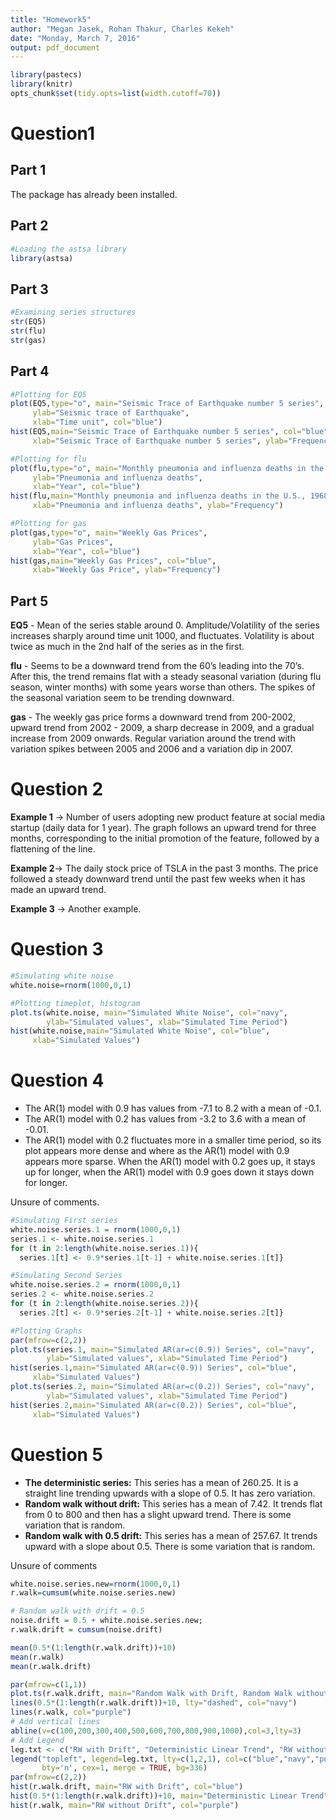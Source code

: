```yaml
---
title: "Homework5"
author: "Megan Jasek, Rohan Thakur, Charles Kekeh"
date: "Monday, March 7, 2016"
output: pdf_document
---
```


```r
library(pastecs)
library(knitr)
opts_chunk$set(tidy.opts=list(width.cutoff=70))
```

Question1
==========
Part 1
------
The package has already been installed.

Part 2
------

```r
#Loading the astsa library
library(astsa)
```

Part 3
------

```r
#Examining series structures
str(EQ5)
str(flu)
str(gas)
```

Part 4
------
```r
#Plotting for EQ5
plot(EQ5,type="o", main="Seismic Trace of Earthquake number 5 series",
     ylab="Seismic trace of Earthquake",
     xlab="Time unit", col="blue")
hist(EQ5,main="Seismic Trace of Earthquake number 5 series", col="blue",
     xlab="Seismic Trace of Earthquake number 5 series", ylab="Frequency")

#Plotting for flu
plot(flu,type="o", main="Monthly pneumonia and influenza deaths in the U.S., 1968 to 1978",
     ylab="Pneumonia and influenza deaths",
     xlab="Year", col="blue")
hist(flu,main="Monthly pneumonia and influenza deaths in the U.S., 1968 to 1978", col="blue",
     xlab="Pneumonia and influenza deaths", ylab="Frequency")

#Plotting for gas
plot(gas,type="o", main="Weekly Gas Prices",
     ylab="Gas Prices",
     xlab="Year", col="blue")
hist(gas,main="Weekly Gas Prices", col="blue",
     xlab="Weekly Gas Price", ylab="Frequency")
```



Part 5
------
**EQ5** -  Mean of the series stable around 0. Amplitude/Volatility of the series increases sharply around time unit 1000, and fluctuates.  Volatility is about twice as much in the 2nd half of the series as in the first.

**flu** - Seems to be a downward trend from the 60's leading into the 70's. After this, the trend remains flat with a steady seasonal variation (during flu season, winter months) with some years worse than others.  The spikes of the seasonal variation seem to be trending downward.

**gas** - The weekly gas price forms a downward trend from 200-2002, upward trend from 2002 - 2009, a sharp decrease in 2009, and a gradual increase from 2009 onwards.  Regular variation around the trend with variation spikes between 2005 and 2006 and a variation dip in 2007.

Question 2
==========
**Example 1** -> Number of users adopting new product feature at social media startup (daily data for 1 year). The graph follows an upward trend for three months, corresponding to the initial promotion of the feature, followed by a flattening of the line.

**Example 2**-> The daily stock price of TSLA in the past 3 months. The price followed a steady downward trend until the past few weeks when it has made an upward trend.

**Example 3** -> Another example.


Question 3
==========
```r
#Simulating white noise
white.noise=rnorm(1000,0,1) 

#Plotting timeplot, histogram
plot.ts(white.noise, main="Simulated White Noise", col="navy",
        ylab="Simulated values", xlab="Simulated Time Period")
hist(white.noise,main="Simulated White Noise", col="blue",
     xlab="Simulated Values")
```


Question 4
==========
- The AR(1) model with 0.9 has values from -7.1 to 8.2 with a mean of -0.1.
- The AR(1) model with 0.2 has values from -3.2 to 3.6 with a mean of -0.01.
- The AR(1) model with 0.2 fluctuates more in a smaller time period, so its plot appears more dense and where as the AR(1) model with 0.9 appears more sparse.  When the AR(1) model with 0.2 goes up, it stays up for longer, when the AR(1) model with 0.9 goes down it stays down for longer.

Unsure of comments.
```r
#Simulating First series
white.noise.series.1 = rnorm(1000,0,1)
series.1 <- white.noise.series.1
for (t in 2:length(white.noise.series.1)){
  series.1[t] <- 0.9*series.1[t-1] + white.noise.series.1[t]}

#Simulating Second Series
white.noise.series.2 = rnorm(1000,0,1)
series.2 <- white.noise.series.2
for (t in 2:length(white.noise.series.2)){
  series.2[t] <- 0.9*series.2[t-1] + white.noise.series.2[t]}

#Plotting Graphs
par(mfrow=c(2,2))
plot.ts(series.1, main="Simulated AR(ar=c(0.9)) Series", col="navy",
        ylab="Simulated values", xlab="Simulated Time Period")
hist(series.1,main="Simulated AR(ar=c(0.9)) Series", col="blue",
     xlab="Simulated Values")
plot.ts(series.2, main="Simulated AR(ar=c(0.2)) Series", col="navy",
        ylab="Simulated values", xlab="Simulated Time Period")
hist(series.2,main="Simulated AR(ar=c(0.2)) Series", col="blue",
     xlab="Simulated Values")
```


Question 5
==========
- __The deterministic series:__ This series has a mean of 260.25.  It is a straight line trending upwards with a slope of 0.5.  It has zero variation.
- __Random walk without drift:__ This series has a mean of 7.42.  It trends flat from 0 to 800 and then has a slight upward trend.  There is some variation that is random.
- __Random walk with 0.5 drift:__ This series has a mean of 257.67.  It trends upward with a slope about 0.5.  There is some variation that is random.

Unsure of comments
```r
white.noise.series.new=rnorm(1000,0,1)
r.walk=cumsum(white.noise.series.new) 

# Random walk with drift = 0.5
noise.drift = 0.5 + white.noise.series.new; 
r.walk.drift = cumsum(noise.drift) 

mean(0.5*(1:length(r.walk.drift))+10)
mean(r.walk)
mean(r.walk.drift)

par(mfrow=c(1,1))
plot.ts(r.walk.drift, main="Random Walk with Drift, Random Walk without Drift, Deterministic Trend", col="blue", ylab="Values", xlab="Simulated Time Period", bg=38)
lines(0.5*(1:length(r.walk.drift))+10, lty="dashed", col="navy")
lines(r.walk, col="purple")
# Add vertical lines
abline(v=c(100,200,300,400,500,600,700,800,900,1000),col=3,lty=3)
# Add Legend
leg.txt <- c("RW with Drift", "Deterministic Linear Trend", "RW without Drift")
legend("topleft", legend=leg.txt, lty=c(1,2,1), col=c("blue","navy","purple"),
       bty='n', cex=1, merge = TRUE, bg=336)
par(mfrow=c(2,2))
hist(r.walk.drift, main="RW with Drift", col="blue")
hist(0.5*(1:length(r.walk.drift))+10, main="Deterministic Linear Trend", col="navy")
hist(r.walk, main="RW without Drift", col="purple")
```


